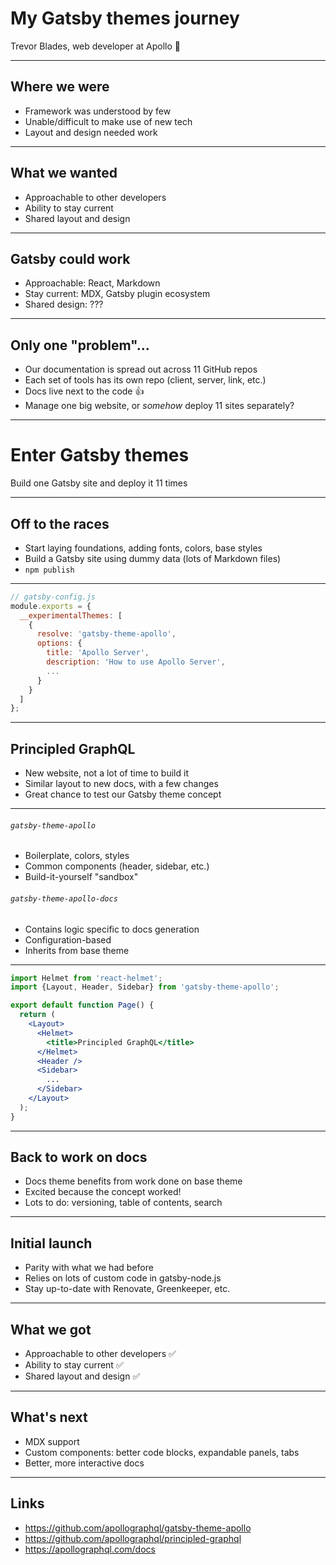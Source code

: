 

# My Gatsby themes journey

Trevor Blades, web developer at Apollo 👋

---

## Where we were

- Framework was understood by few
- Unable/difficult to make use of new tech
- Layout and design needed work

---

## What we wanted

- Approachable to other developers
- Ability to stay current
- Shared layout and design

---

## Gatsby could work

- Approachable: React, Markdown
- Stay current: MDX, Gatsby plugin ecosystem
- Shared design: ???

---

## Only one "problem"...

- Our documentation is spread out across 11 GitHub repos
- Each set of tools has its own repo (client, server, link, etc.)
- Docs live next to the code 👍
- Manage one big website, or *somehow* deploy 11 sites separately?

---

# Enter Gatsby themes

Build one Gatsby site and deploy it 11 times

---

## Off to the races

- Start laying foundations, adding fonts, colors, base styles
- Build a Gatsby site using dummy data (lots of Markdown files)
- `npm publish`

---


<HalfSize>

```js
// gatsby-config.js
module.exports = {
  __experimentalThemes: [
    {
      resolve: 'gatsby-theme-apollo',
      options: {
        title: 'Apollo Server',
        description: 'How to use Apollo Server',
        ...
      }
    }
  ]
};
```

</HalfSize>

---

## Principled GraphQL

- New website, not a lot of time to build it
- Similar layout to new docs, with a few changes
- Great chance to test our Gatsby theme concept

---


<Split>

###### `gatsby-theme-apollo`

- Boilerplate, colors, styles
- Common components (header, sidebar, etc.)
- Build-it-yourself "sandbox"

</Split>

<Split>

###### `gatsby-theme-apollo-docs`

- Contains logic specific to docs generation
- Configuration-based
- Inherits from base theme

</Split>

---

<HalfSize>

```jsx
import Helmet from 'react-helmet';
import {Layout, Header, Sidebar} from 'gatsby-theme-apollo';

export default function Page() {
  return (
    <Layout>
      <Helmet>
        <title>Principled GraphQL</title>
      </Helmet>
      <Header />
      <Sidebar>
        ...
      </Sidebar>
    </Layout>
  );
}
```

</HalfSize>

---

## Back to work on docs

- Docs theme benefits from work done on base theme
- Excited because the concept worked!
- Lots to do: versioning, table of contents, search

---

## Initial launch

- Parity with what we had before
- Relies on lots of custom code in gatsby-node.js
- Stay up-to-date with Renovate, Greenkeeper, etc.

---

## What we got

- Approachable to other developers ✅
- Ability to stay current ✅
- Shared layout and design ✅

---

## What's next

- MDX support
- Custom components: better code blocks, expandable panels, tabs
- Better, more interactive docs

---

## Links

- https://github.com/apollographql/gatsby-theme-apollo
- https://github.com/apollographql/principled-graphql
- https://apollographql.com/docs
